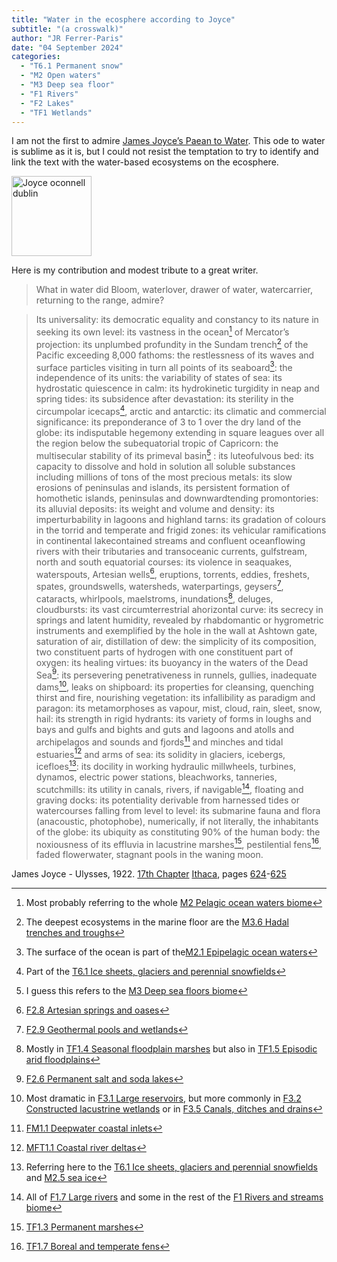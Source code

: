 ```yaml
---
title: "Water in the ecosphere according to Joyce"
subtitle: "(a crosswalk)"
author: "JR Ferrer-Paris"
date: "04 September 2024"
categories:
  - "T6.1 Permanent snow"
  - "M2 Open waters"
  - "M3 Deep sea floor"
  - "F1 Rivers"
  - "F2 Lakes"
  - "TF1 Wetlands"
---
```


I am not the first to admire [James Joyce’s Paean to Water](https://medicine-opera.com/2010/01/james-joyces-pean-to-water/){target="ext"}. This ode to water is sublime as it is, but I could not resist the temptation to try to identify and link the text with the water-based ecosystems on the ecosphere. 

:::{.aside}
<a title="Toniher; Marjorie FitzGibbon (the statue), CC BY-SA 2.5 &lt;https://creativecommons.org/licenses/by-sa/2.5&gt;, via Wikimedia Commons" href="https://commons.wikimedia.org/wiki/File:Joyce_oconnell_dublin.jpg" target="ext"><img width="128" alt="Joyce oconnell dublin" src="https://upload.wikimedia.org/wikipedia/commons/thumb/c/cf/Joyce_oconnell_dublin.jpg/128px-Joyce_oconnell_dublin.jpg?20051008120238"></a>
:::

Here is my contribution and modest tribute to a great writer.

> What in water did Bloom, waterlover, drawer of water, watercarrier, returning to the range, admire?

> Its universality: its democratic equality and constancy to its nature in seeking its own level: its vastness in the ocean^[Most probably referring to the whole <a href='https://global-ecosystems.org/explore/biomes/M2' target='typology'>M2 Pelagic ocean waters biome</a>] of Mercator's projection: its unplumbed profundity in the Sundam trench^[The deepest ecosystems in the marine floor are the <a href='https://global-ecosystems.org/explore/groups/M3.6' target='typology'>M3.6 Hadal trenches and troughs</a>] of the Pacific exceeding 8,000 fathoms: the restlessness of its waves and surface particles visiting in turn all points of its seaboard^[The surface of the ocean is part of the<a href='https://global-ecosystems.org/explore/groups/M2.1' target='typology'>M2.1 Epipelagic ocean waters</a>]: the independence of its units: the variability of states of sea: its hydrostatic quiescence in calm: its hydrokinetic turgidity in neap and spring tides: its subsidence after devastation: its sterility in the circumpolar icecaps^[Part of the <a href='https://global-ecosystems.org/explore/groups/T6.1' target='typology'>T6.1 Ice sheets, glaciers and perennial snowfields</a>], arctic and antarctic: its climatic and commercial significance: its preponderance of 3 to 1 over the dry land of the globe: its indisputable hegemony extending in square leagues over all the region below the subequatorial tropic of Capricorn: the multisecular stability of its primeval basin^[I guess this refers to the <a href='https://global-ecosystems.org/explore/biomes/M3' target='typology'>M3 Deep sea floors biome</a>] : its luteofulvous bed: its capacity to dissolve and hold in solution all soluble substances including millions of tons of the most precious metals: its slow erosions of peninsulas and islands, its persistent formation of homothetic islands, peninsulas and downwardtending promontories: its alluvial deposits: its weight and volume and density: its imperturbability in lagoons and highland tarns: its gradation of colours in the torrid and temperate and frigid zones: its vehicular ramifications in continental lakecontained streams and confluent oceanflowing rivers with their tributaries and transoceanic currents, gulfstream, north and south equatorial courses: its violence in seaquakes, waterspouts, Artesian wells^[<a href='https://global-ecosystems.org/explore/groups/F2.8' target='typology'>F2.8 Artesian springs and oases</a>], eruptions, torrents, eddies, freshets, spates, groundswells, watersheds, waterpartings, geysers^[<a href='https://global-ecosystems.org/explore/groups/F2.9' target='typology'>F2.9 Geothermal pools and wetlands</a>], cataracts, whirlpools, maelstroms, inundations^[Mostly in <a href='https://global-ecosystems.org/explore/groups/TF1.4' target='typology'>TF1.4 Seasonal floodplain marshes</a> but also in <a href='https://global-ecosystems.org/explore/groups/TF1.5' target='typology'>TF1.5 Episodic arid floodplains</a>], deluges, cloudbursts: its vast circumterrestrial ahorizontal curve: its secrecy in springs and latent humidity, revealed by rhabdomantic or hygrometric instruments and exemplified by the hole in the wall at Ashtown gate, saturation of air, distillation of dew: the simplicity of its composition, two constituent parts of hydrogen with one constituent part of oxygen: its healing virtues: its buoyancy in the waters of the Dead Sea^[<a href='https://global-ecosystems.org/explore/groups/F2.6' target='typology'>F2.6 Permanent salt and soda lakes</a>]: its persevering penetrativeness in runnels, gullies, inadequate dams^[Most dramatic in <a href='https://global-ecosystems.org/explore/groups/F3.1' target='typology'>F3.1 Large reservoirs</a>, but more commonly in <a href='https://global-ecosystems.org/explore/groups/F3.2' target='typology'>F3.2 Constructed lacustrine wetlands</a> or in <a href='https://global-ecosystems.org/explore/groups/F3.5' target='typology'>F3.5 Canals, ditches and drains</a>], leaks on shipboard: its properties for cleansing, quenching thirst and fire, nourishing vegetation: its infallibility as paradigm and paragon: its metamorphoses as vapour, mist, cloud, rain, sleet, snow, hail: its strength in rigid hydrants: its variety of forms in loughs and bays and gulfs and bights and guts and lagoons and atolls and archipelagos and sounds and fjords^[<a href='https://global-ecosystems.org/explore/groups/FM1.3' target='typology'>FM1.1 Deepwater coastal inlets</a>] and minches and tidal estuaries^[<a href='https://global-ecosystems.org/explore/groups/MFT1.1' target='typology'>MFT1.1 Coastal river deltas</a>] and arms of sea: its solidity in glaciers, icebergs, icefloes^[Referring here to the <a href='https://global-ecosystems.org/explore/groups/T6.1' target='typology'>T6.1 Ice sheets, glaciers and perennial snowfields</a> and <a href='https://global-ecosystems.org/explore/groups/M2.5' target='typology'>M2.5 sea ice</a>]: its docility in working hydraulic millwheels, turbines, dynamos, electric power stations, bleachworks, tanneries, scutchmills: its utility in canals, rivers, if navigable^[All of <a href='https://global-ecosystems.org/explore/groups/F1.7' target='typology'>F1.7 Large rivers</a> and some in the rest of the <a href='https://global-ecosystems.org/explore/biomes/F1' target='typology'>F1 Rivers and streams biome</a>], floating and graving docks: its potentiality derivable from harnessed tides or watercourses falling from level to level: its submarine fauna and flora (anacoustic, photophobe), numerically, if not literally, the inhabitants of the globe: its ubiquity as constituting 90% of the human body: the noxiousness of its effluvia in lacustrine marshes^[<a href='https://global-ecosystems.org/explore/groups/TF1.3' target='typology'>TF1.3 Permanent marshes</a>], pestilential fens^[<a href='https://global-ecosystems.org/explore/groups/TF1.7' target='typology'>TF1.7 Boreal and temperate fens</a>], faded flowerwater, stagnant pools in the waning moon.

James Joyce - Ulysses, 1922. [17th Chapter](https://www.gutenberg.org/files/4300/4300-h/4300-h.htm#chap17){target="ext"} [Ithaca](https://en.wikibooks.org/wiki/Annotations_to_James_Joyce%27s_Ulysses/Ithaca){target="ext"}, pages [624](https://en.wikibooks.org/wiki/Annotations_to_James_Joyce%27s_Ulysses/Ithaca/624){target="ext"}-[625](https://en.wikibooks.org/wiki/Annotations_to_James_Joyce%27s_Ulysses/Ithaca/625){target="ext"}

